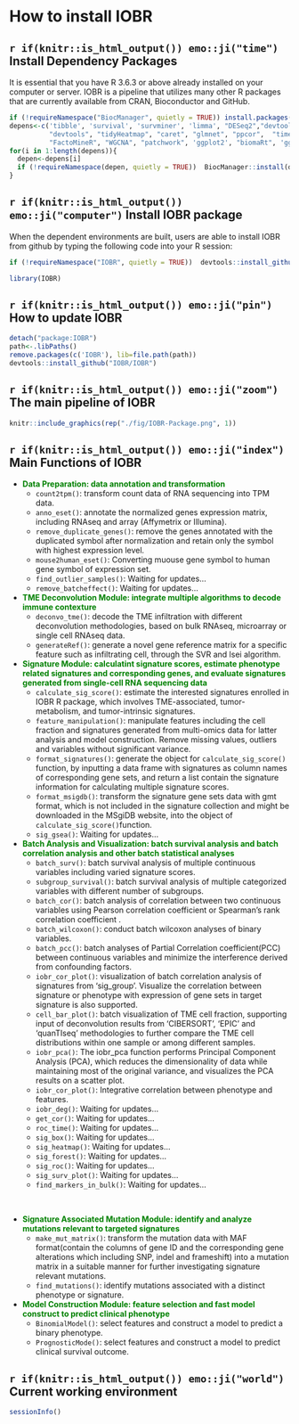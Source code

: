 
# **How to install IOBR**

## `r if(knitr::is_html_output()) emo::ji("time")` Install Dependency Packages

It is essential that you have R 3.6.3 or above already installed on your computer or server. IOBR is a pipeline that utilizes many other R packages that are currently available from CRAN, Bioconductor and GitHub.

```r

if (!requireNamespace("BiocManager", quietly = TRUE)) install.packages("BiocManager")
depens<-c('tibble', 'survival', 'survminer', 'limma', "DESeq2","devtools", 'limSolve', 'GSVA', 'e1071', 'preprocessCore', 
          "devtools", "tidyHeatmap", "caret", "glmnet", "ppcor",  "timeROC", "pracma", "factoextra", 
          "FactoMineR", "WGCNA", "patchwork", 'ggplot2', "biomaRt", 'ggpubr')
for(i in 1:length(depens)){
  depen<-depens[i]
  if (!requireNamespace(depen, quietly = TRUE))  BiocManager::install(depen,update = FALSE)
}
```

## `r if(knitr::is_html_output()) emo::ji("computer")` Install IOBR package

When the dependent environments are built, users are able to install IOBR from github by typing the following code into your R session:
```r

if (!requireNamespace("IOBR", quietly = TRUE))  devtools::install_github("IOBR/IOBR")

library(IOBR)
```


## `r if(knitr::is_html_output()) emo::ji("pin")` How to update IOBR
```r

detach("package:IOBR")
path<-.libPaths()
remove.packages(c('IOBR'), lib=file.path(path))
devtools::install_github("IOBR/IOBR")
```

## `r if(knitr::is_html_output()) emo::ji("zoom")` The main pipeline of IOBR

```r
knitr::include_graphics(rep("./fig/IOBR-Package.png", 1))
```

## `r if(knitr::is_html_output()) emo::ji("index")` Main Functions of IOBR

* <div style="color:green">**Data Preparation: data annotation and transformation**</div> 
   * `count2tpm()`: transform count data of RNA sequencing into TPM data.
   * `anno_eset()`: annotate the normalized genes expression matrix, including RNAseq and array (Affymetrix or Illumina).
   * `remove_duplicate_genes()`: remove the genes annotated with the duplicated symbol after normalization and retain only the symbol with highest expression level.
   * `mouse2human_eset()`: Converting muouse gene symbol to human gene symbol of expression set.
   * `find_outlier_samples()`: Waiting for updates...
   * `remove_batcheffect()`: Waiting for updates...
   </br>

* <div style="color:green">**TME Deconvolution Module: integrate multiple algorithms to decode immune contexture**</div> 
   * `deconvo_tme()`: decode the TME infiltration with different deconvolution methodologies, based on bulk RNAseq, microarray or single cell RNAseq data.
   * `generateRef()`: generate a novel gene reference matrix for a specific feature such as infiltrating cell, through the  SVR and lsei algorithm.
</br>

* <div style="color:green">**Signature Module: calculatint signature scores, estimate phenotype related signatures and corresponding genes, and evaluate signatures generated from single-cell RNA sequencing data **</div>
  * `calculate_sig_score()`: estimate the interested signatures enrolled in IOBR R package, which involves TME-associated, tumor-metabolism, and tumor-intrinsic signatures.
  * `feature_manipulation()`: manipulate features including the cell fraction and signatures generated from multi-omics data for latter analysis and model construction. Remove missing values, outliers and variables without significant variance.
  * `format_signatures()`: generate the object for `calculate_sig_score()` function, by inputting a data frame with signatures as column names of corresponding gene sets, and return a list contain the signature information for calculating multiple signature scores.
  * `format_msigdb()`: transform the signature gene sets data  with gmt format, which is not included in the signature collection and might be downloaded in the MSgiDB website, into the object of `calculate_sig_score()`function.
  * `sig_gsea()`: Waiting for updates...
</br>
    
* <div style="color:green">**Batch Analysis and Visualization: batch survival analysis and batch correlation analysis and other batch statistical analyses **</div>
  * `batch_surv()`: batch survival analysis of multiple continuous variables including varied signature scores.
  * `subgroup_survival()`: batch survival analysis of multiple categorized variables with different number of subgroups. 
  * `batch_cor()`: batch analysis of correlation between two continuous variables using Pearson correlation coefficient or Spearman's rank correlation coefficient .
  * `batch_wilcoxon()`: conduct batch wilcoxon analyses of binary variables.
  * `batch_pcc()`: batch analyses of Partial Correlation coefficient(PCC) between continuous variables  and minimize the interference derived from confounding factors.
  * `iobr_cor_plot()`: visualization of batch correlation analysis of signatures from 'sig_group'. Visualize the correlation between signature or phenotype with  expression of gene sets  in target signature is also supported.
  * `cell_bar_plot()`: batch visualization of TME cell fraction, supporting input of deconvolution results from 'CIBERSORT', 'EPIC' and 'quanTIseq' methodologies to further compare the TME cell distributions within one sample or among different samples.
  * `iobr_pca()`: The iobr_pca function performs Principal Component Analysis (PCA), which reduces the dimensionality of data while maintaining most of the original variance, and visualizes the PCA results on a scatter plot.
  * `iobr_cor_plot()`: Integrative correlation between phenotype and features.
  * `iobr_deg()`: Waiting for updates...
  * `get_cor()`: Waiting for updates...
  * `roc_time()`: Waiting for updates...
  * `sig_box()`: Waiting for updates...
  * `sig_heatmap()`: Waiting for updates...
  * `sig_forest()`: Waiting for updates...
  * `sig_roc()`: Waiting for updates...
  * `sig_surv_plot()`: Waiting for updates...
  * `find_markers_in_bulk()`: Waiting for updates...
  
</br>

* <div style="color:green">**Signature Associated Mutation Module: identify and analyze mutations relevant to targeted signatures**</div>
  * `make_mut_matrix()`: transform the mutation data with MAF format(contain the columns of gene ID and the corresponding gene alterations which including SNP, indel and frameshift) into a mutation matrix in a suitable manner for further investigating signature relevant mutations.
  * `find_mutations()`: identify mutations associated with a distinct phenotype or signature.
</br>

* <div style="color:green">**Model Construction Module: feature selection and fast model construct to predict clinical phenotype**</div>
  * `BinomialModel()`: select features and construct a model to predict a binary phenotype.
  * `PrognosticMode()`: select features and construct a model to predict clinical survival outcome.
</br>


## `r if(knitr::is_html_output()) emo::ji("world")` Current working environment

```r
sessionInfo()
```
